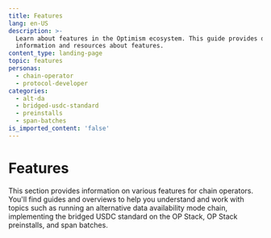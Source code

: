 ```yaml
---
title: Features
lang: en-US
description: >-
  Learn about features in the Optimism ecosystem. This guide provides detailed
  information and resources about features.
content_type: landing-page
topic: features
personas:
  - chain-operator
  - protocol-developer
categories:
  - alt-da
  - bridged-usdc-standard
  - preinstalls
  - span-batches
is_imported_content: 'false'
---
```



# Features

This section provides information on various features for chain operators. You'll find guides and overviews to help you understand and work with topics such as running an alternative data availability mode chain, implementing the bridged USDC standard on the OP Stack, OP Stack preinstalls, and span batches.

<Cards>
  <Card title="How to run an alt Da mode chain" href="/operators/chain-operators/features/alt-da-mode" />

  <Card title="Bridged usdc standard on the op stack" href="/operators/chain-operators/features/bridged-usdc-standard" />

  <Card title="Op stack preinstalls" href="/operators/chain-operators/features/preinstalls" />

  <Card title="Span batches" href="/operators/chain-operators/features/span-batches" />
</Cards>
